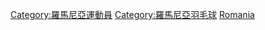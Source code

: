 [[Category:羅馬尼亞運動員|Category:羅馬尼亞運動員]]
[[Category:羅馬尼亞羽毛球|Category:羅馬尼亞羽毛球]]
[[Category:各國羽毛球運動員|Romania]]